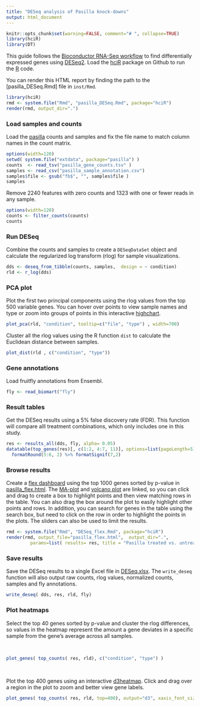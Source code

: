 ```yaml
---
title: "DESeq analysis of Pasilla knock-downs"
output: html_document
---
```


```r
knitr::opts_chunk$set(warning=FALSE, comment="# ", collapse=TRUE)
library(hciR)
library(DT)
```

This guide follows the [Bioconductor RNA-Seq workflow] to find differentially expressed
genes using [DESeq2].  Load the [hciR] package on Github to run the [R] code.

You can render this HTML report by finding the path to the [pasilla_DESeq.Rmd] file in `inst/Rmd`.

```r
library(hciR)
rmd <- system.file("Rmd", "pasilla_DESeq.Rmd", package="hciR")
render(rmd, output_dir=".")
```


### Load samples and counts

Load the [pasilla] counts and samples and fix the file name to match column names in the count matrix.

```r
options(width=120)
setwd( system.file("extdata", package="pasilla") )
counts  <- read_tsv("pasilla_gene_counts.tsv" )
samples <- read_csv("pasilla_sample_annotation.csv")
samples$file <- gsub("fb$", "", samples$file )
samples
```

Remove 2240 features with zero counts and 1323 with one or fewer reads in any sample.

```r
options(width=120)
counts <- filter_counts(counts)
counts
```

### Run DESeq

Combine the counts and samples to create a `DESeqDataSet` object and calculate the regularized log transform (rlog) for sample visualizations.

```r
dds <- deseq_from_tibble(counts, samples,  design = ~ condition)
rld <- r_log(dds)
```

### PCA plot

Plot the first two principal components using the rlog values from the top 500 variable genes.  You can hover over points to view sample names and type or zoom into groups of points in this interactive [highchart].

```r
plot_pca(rld, "condition", tooltip=c("file", "type") , width=700)
```

Cluster all the rlog values using the R function `dist` to calculate the Euclidean distance between samples.

```r
plot_dist(rld , c("condition", "type"))
```

### Gene annotations

Load fruitfly annotations from Ensembl.

```r
fly <- read_biomart("fly")
```

### Result tables

Get the DESeq results using a 5% false discovery rate (FDR).   This function will compare
alll treatment combinations, which only includes one in this study.

```r
res <- results_all(dds, fly, alpha= 0.05)
datatable(top_genes(res)[, c(1:2, 4:7, 11)], options=list(pageLength=5) ) %>%
  formatRound(5:6, 2) %>% formatSignif(7,2)
```

### Browse results

Create a [flex dashboard] using the top 1000 genes sorted by p-value in
[pasilla_flex.html].   The [MA-plot] and [volcano plot] are linked, so you can
click and drag to create a box to highlight points and then view matching rows
in the table. You can also drag the box around the plot to easily highlight
other points and rows. In addition, you can search for genes in the table using
the search box, but need to click on the row in order to highlight the points in
the plots.  The sliders can also be used to limit the results.

```r
rmd <- system.file("Rmd", "DESeq_flex.Rmd", package="hciR")
render(rmd, output_file="pasilla_flex.html",  output_dir=".",
         params=list( results= res, title = "Pasilla treated vs. untreated", top= 1000 ))
```

### Save results

Save the DESeq results to a single Excel file in [DESeq.xlsx].  The `write_deseq` function will also
output raw counts, rlog values, normalized counts, samples and fly annotations.

```r
write_deseq( dds, res, rld, fly)
```

### Plot heatmaps

Select the top 40 genes sorted by p-value and cluster the rlog differences,
so values in the heatmap represent the amount a gene deviates in a specific sample
from the gene’s average across all samples.

<br>

```r
plot_genes( top_counts( res, rld), c("condition", "type") )
```
<br>

Plot the top 400 genes using an interactive [d3heatmap].  Click and drag over a
region in the plot to zoom and better view gene labels.

```r
plot_genes( top_counts( res, rld, top=400), output="d3", xaxis_font_size=12)
```

<br>
<br>


[highchart]: http://jkunst.com/highcharter/index.html
[pasilla]: http://bioconductor.org/packages/release/data/experiment/html/pasilla.html
[R for Data Science]: http://r4ds.had.co.nz/
[R]: https://www.r-project.org
[Bioconductor RNA-Seq workflow]: http://www.bioconductor.org/help/workflows/rnaseqGene
[DESeq2]: http://www.bioconductor.org/packages/release/bioc/html/DESeq2.html
[hciR]: https://github.com/HuntsmanCancerInstitute/hciR
[pheatmap]: https://cran.r-project.org/web/packages/pheatmap/index.html
[d3heatmap]: http://www.htmlwidgets.org/showcase_d3heatmap.html

[flex dashboard]: http://rmarkdown.rstudio.com/flexdashboard/
[MA-plot]: https://en.wikipedia.org/wiki/MA_plot
[volcano plot]: https://en.wikipedia.org/wiki/Volcano_plot_(statistics)
[pasilla_flex.html]: https://huntsmancancerinstitute.github.io/hciR/pasilla_flex.html
[DESeq.xlsx]: https://huntsmancancerinstitute.github.io/hciR/DESeq.xlsx
[DESeq.Rmd]: https://github.com/HuntsmanCancerInstitute/hciR/blob/master/inst/Rmd/DESeq.Rmd
